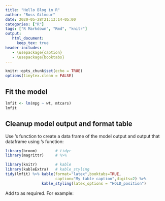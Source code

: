 ```yaml
---
title: "Hello Blog in R"
author: "Ross Gilmour"
date: 2020-05-28T21:13:14-05:00
categories: ["R"]
tags: ["R Markdown", "Rmd", "knitr"]
output: 
   html_document:
     keep_tex: true
header-includes:
   - \usepackage{caption}
   - \usepackage{booktabs}
---
```


```r
knitr::opts_chunk$set(echo = TRUE)
options(tinytex.clean = FALSE)
```

## Fit the model

```r
lmfit <- lm(mpg ~ wt, mtcars)
lmfit
```

## Cleanup model output and format table

Use \texttt{broom}'s \texttt{tidy} function to create a data frame of the model output and output that dataframe using \texttt{knitr}'s \texttt{kable} function: 

```r
library(broom)        # tidyr
library(magrittr)     # %>%

library(knitr)        # kable
library(kableExtra)   # kable_styling
tidy(lmfit) %>% kable(format="latex",booktabs=TRUE,
                      caption="My table caption",digits=2) %>% 
                kable_styling(latex_options = "HOLD_position")
```
\raggedright Add \texttt{longtable} to \texttt{kable} as required. For example: \par\texttt{kable(longtable=TRUE, format="latex", booktabs=TRUE, caption="My table caption")}
